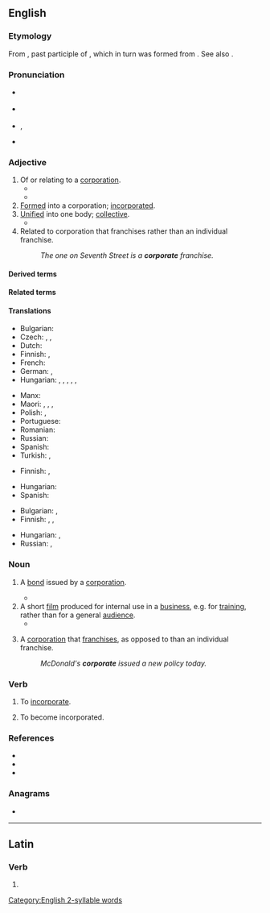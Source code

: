 ==English==

===Etymology===
{{root|en|ine-pro|*krep-}}
From {{der|en|la|corporatus}}, past participle of {{m|la|corporare||to make into a body}}, which in turn was formed from {{m|la|corpus||body}}. See also {{m|en|corpse}}.

===Pronunciation===
* {{a|RP}} {{IPA|en|/ˈkɔːp(ə)ɹət/}}
* {{a|GA}} {{IPA|en|/ˈkɔɹpəɹət/|/ˈkɔɹpɹət/}}
* {{hyphenation|en|cor|por|ate}}, {{hyphenation|en|corp|orate|nocaption=1}}
* {{audio|en|en-uk-corporate.ogg|Audio (UK)}}

===Adjective===
{{en-adj}}

# Of or relating to a [[corporation]].
#* {{quote-book|en|year=2006|author=[[w:Edwin Black|Edwin Black]]| title=Internal Combustion| chapter=1| url=http://openlibrary.org/works/OL4103950W| passage=But electric vehicles and the batteries that made them run became ensnared in '''corporate''' scandals, fraud, and monopolistic corruption that shook the confidence of the nation and inspired automotive upstarts.}}
#* {{quote-journal|en|date=2013-06-14|author={{w|Jonathan Freedland}}| volume=189| issue=1| page=18| magazine={{w|The Guardian Weekly}}| title=[http://www.guardian.co.uk/commentisfree/2013/jun/07/obama-apple-google-facebook-tainted-prism Obama's once hip brand is now tainted]| passage=Where we once sent love letters in a sealed envelope, or stuck photographs of our children in a family album, now such private material is despatched to servers and clouds operated by people we don't know and will never meet. Perhaps we assume that our name, address and search preferences will be viewed by some unseen pair of '''corporate''' eyes, probably not human, and don't mind that much.}}
# [[formed|Formed]] into a corporation; [[incorporated]].
# [[unified|Unified]] into one body; [[collective]].
#* {{RQ:Shakespeare Timon|II|ii|passage=They answer in a joint and '''corporate''' voice.}}
# Related to corporation that franchises rather than an individual franchise.
#: ''The one on Seventh Street is a '''corporate''' franchise.''

====Derived terms====
{{der3|en|title=Terms derived from ''corporate''|corporate anorexia|corporate censorship|corporate executive|corporate firewall|corporate image|corporate income tax|corporate ladder|corporate monster|corporate nationalism|corporate officer|corporate seal|corporate tax|corporate veil|corporate welfare bum|corporately}}

====Related terms====
{{rootsee|en|krep}}

====Translations====
{{trans-top|of, or relating to a corporation}}
* Bulgarian: {{t|bg|корпоративен|sc=Cyrl}}
* Czech: {{t|cs|korporátní}}, {{t+|cs|podnikový}}, {{t|cs|firemní}}
* Dutch: {{t|nl|bedrijfs-}}
* Finnish: {{t+|fi|yhtiö|alt=yhtiö-}}, {{t+|fi|yritys|alt=yritys-}}
* French: {{t+|fr|corporatif}}
* German: {{t|de|Firmen-}}, {{t|de|Unternehmens-}}
* Hungarian: {{t+|hu|vállalati}}, {{t|hu|céges}}, {{t|hu|vállalat-}}, {{t|hu|cég-}}, {{t+|hu|üzleti}}, {{t+|hu|társasági}}
{{trans-mid}}
* Manx: {{t|gv|cochorpagh}}
* Maori: {{t|mi|a te rangatōpū}}, {{t|mi|o te rangatōpū}}, {{t|mi|rangatōpū}}, {{t|mi|ā-rangatōpū}}
* Polish: {{t+|pl|firmowy}}, {{t+|pl|korporacyjny}}
* Portuguese: {{t+|pt|corporativo}}
* Romanian: {{t+|ro|corporatist}}
* Russian: {{t+|ru|корпорати́вный}}
* Spanish: {{t|es|corporativo}}
* Turkish: {{t+|tr|kurumsal}}, {{t+|tr|tüzel}}
{{trans-bottom}}

{{trans-top|formed into a corporation; incorporated}}
* Finnish: {{t|fi|yhtiömuotoinen}}, {{t|fi|yhtiöitetty}}
{{trans-mid}}
* Hungarian: {{t|hu|közületi}}
* Spanish: {{t+|es|incorporado}}
{{trans-bottom}}

{{trans-top|unified into one body; collective}}
* Bulgarian: {{t+|bg|общ|sc=Cyrl}}, {{t+|bg|колективен|sc=Cyrl}}
* Finnish: {{t+|fi|yhdistetty}}, {{t+|fi|yhteinen}}, {{t|fi|yhteis-}}
{{trans-mid}}
* Hungarian: {{t+|hu|testületi}}, {{t+|hu|kollektív}}
* Russian: {{t+|ru|о́бщий}}, {{t+|ru|коллекти́вный}}
{{trans-bottom}}

===Noun===
{{en-noun|~}}

# {{lb|en|finance}} A [[bond]] issued by a [[corporation]].
#* {{quote-journal|en|2009|January 11|Robert D. Hershey Jr.|Look Past 2008 Stars for Gains in Bonds|New York Times|url=
|passage=So-called junk '''corporates''' and emerging-market debt remain generally out of favor.}}
# A short [[film]] produced for internal use in a [[business]], e.g. for [[training]], rather than for a general [[audience]].
#* {{quote-book|en|year=2013|author=Simon Dunmore|title=Actors' Yearbook 2014|passage=Currently there are 19 members, who are all in Spotlight and belong to Equity. Areas of work include theatre, musicals, television, film, commercials, '''corporates''' and voiceovers.}}
# {{lb|en|business|uncountable}} A [[corporation]] that [[franchise]]s, as opposed to than an individual franchise.
#: ''McDonald's '''corporate''' issued a new policy today.''

===Verb===
{{en-verb}}

# {{lb|en|obsolete|transitive}} To [[incorporate]].
#: {{rfquotek|en|Stow}}
# {{lb|en|obsolete|intransitive}} To become incorporated.

===References===
* {{R:OneLook}}
* {{R:Keywords 21st}}
* {{R:Century 1911}}

===Anagrams===
* {{anagrams|en|a=aceooprrt|proto-race}}

[[Category:English 2-syllable words]]

----

==Latin==

===Verb===
{{la-verb-form|corporāte}}

# {{inflection of|la|corporō||2|p|pres|actv|impr}}